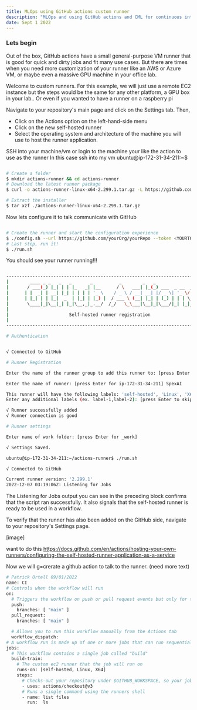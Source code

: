 ```yaml
---
title: MLOps using GitHub actions custom runner
description: "MLOps and using GitHub actions and CML for continuous integration in an ML pipline."
date: Sept 1 2022
---
```


### Lets begin


Out of the box, GitHub actions have a small general-purpose VM runner that is good for quick and dirty jobs and fit many use cases. But there are times when you need more customization of your runner like an AWS or Azure VM, or maybe even a massive GPU machine in your office lab.

Welcome to custom runners.
For this example, we will just use a remote EC2 instance but the steps would be the same for any other platform, a GPU box in your lab.. Or even if you wanted to have a runner on a raspberry pi


Navigate to your repository's main page and click on the Settings tab.
Then,

- Click on the Actions option on the left-hand-side menu
- Click on the new self-hosted runner
- Select the operating system and architecture of the machine you will use to host the runner application.

SSH into your machine/vm or login to the machine your like the action to use as the runner
In this case ssh into my vm ubuntu@ip-172-31-34-211:~$ 



```bash

# Create a folder
$ mkdir actions-runner && cd actions-runner
# Download the latest runner package
$ curl -o actions-runner-linux-x64-2.299.1.tar.gz -L https://github.com/actions/runner/releases/download/v2.299.1/actions-runner-linux-x64-2.299.1.tar.gz

# Extract the installer
$ tar xzf ./actions-runner-linux-x64-2.299.1.tar.gz
```

Now lets configure it to talk communicate with GitHub


```bash

# Create the runner and start the configuration experience
$ ./config.sh --url https://github.com/yourOrg/yourRepo --token <YOURTOKEN>
# Last step, run it!
$ ./run.sh

```
You should see your runner running!!! 

```bash

--------------------------------------------------------------------------------
|        ____ _ _   _   _       _          _        _   _                      |
|       / ___(_) |_| | | |_   _| |__      / \   ___| |_(_) ___  _ __  ___      |
|      | |  _| | __| |_| | | | | '_ \    / _ \ / __| __| |/ _ \| '_ \/ __|     |
|      | |_| | | |_|  _  | |_| | |_) |  / ___ \ (__| |_| | (_) | | | \__ \     |
|       \____|_|\__|_| |_|\__,_|_.__/  /_/   \_\___|\__|_|\___/|_| |_|___/     |
|                                                                              |
|                       Self-hosted runner registration                        |
|                                                                              |
--------------------------------------------------------------------------------

# Authentication


√ Connected to GitHub

# Runner Registration

Enter the name of the runner group to add this runner to: [press Enter for Default] 

Enter the name of runner: [press Enter for ip-172-31-34-211] SpexAI

This runner will have the following labels: 'self-hosted', 'Linux', 'X64' 
Enter any additional labels (ex. label-1,label-2): [press Enter to skip] 

√ Runner successfully added
√ Runner connection is good

# Runner settings

Enter name of work folder: [press Enter for _work] 

√ Settings Saved.

ubuntu@ip-172-31-34-211:~/actions-runner$ ./run.sh

√ Connected to GitHub

Current runner version: '2.299.1'
2022-12-07 03:19:06Z: Listening for Jobs

```


The Listening for Jobs output you can see in the preceding block confirms that the script ran successfully. 
It also signals that the self-hosted runner is ready to be used in a workflow. 

To verify that the runner has also been added on the GitHub side, navigate to your repository's Settings page.

[image]

want to do this https://docs.github.com/en/actions/hosting-your-own-runners/configuring-the-self-hosted-runner-application-as-a-service 



Now we will g=crerate a github action to talk to the runner. (need more text)

```bash
# Patrick Ortell 09/01/2022
name: CI
# Controls when the workflow will run
on:
  # Triggers the workflow on push or pull request events but only for the "main" branch
  push:
    branches: [ "main" ]
  pull_request:
    branches: [ "main" ]

  # Allows you to run this workflow manually from the Actions tab
  workflow_dispatch:
# A workflow run is made up of one or more jobs that can run sequentially or in parallel
jobs:
  # This workflow contains a single job called "build"
  build-train:
    # The custom ec2 runner that the job will run on
    runs-on: [self-hosted, Linux, X64]
    steps:
      # Checks-out your repository under $GITHUB_WORKSPACE, so your job can access it
      - uses: actions/checkout@v3
      # Runs a single command using the runners shell
      - name: list files
        run:  ls  
```